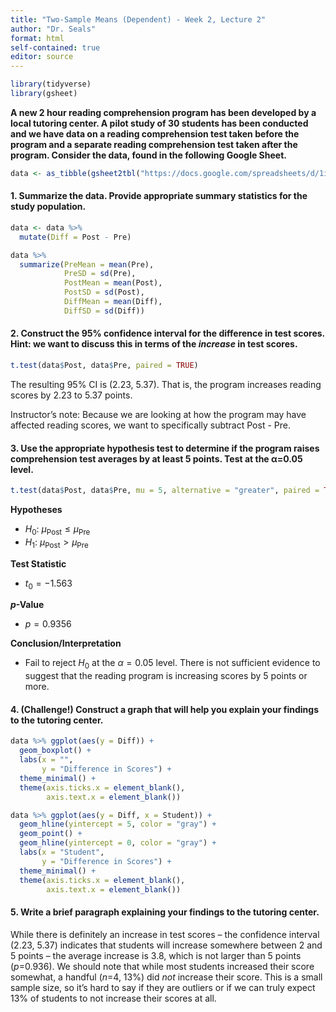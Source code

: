 ```yaml
---
title: "Two-Sample Means (Dependent) - Week 2, Lecture 2"
author: "Dr. Seals"
format: html
self-contained: true
editor: source
---
```


```r
library(tidyverse)
library(gsheet)
```

**A new 2 hour reading comprehension program has been developed by a local tutoring center. A pilot study of 30 students has been conducted and we have data on a reading comprehension test taken before the program and a separate reading comprehension test taken after the program. Consider the data, found in the following Google Sheet.**

```r
data <- as_tibble(gsheet2tbl("https://docs.google.com/spreadsheets/d/1ijxX7c6qcFAw-r_mNSxC-Ps5b5njw-WtE4RcxPTySXU/edit?usp=sharing"))
```

#### 1. Summarize the data. Provide appropriate summary statistics for the study population.

```r
data <- data %>%
  mutate(Diff = Post - Pre)

data %>% 
  summarize(PreMean = mean(Pre),
            PreSD = sd(Pre),
            PostMean = mean(Post),
            PostSD = sd(Post),
            DiffMean = mean(Diff),
            DiffSD = sd(Diff))
```

#### 2. Construct the 95% confidence interval for the difference in test scores. Hint: we want to discuss this in terms of the *increase* in test scores.

```r
t.test(data$Post, data$Pre, paired = TRUE)
```

The resulting 95% CI is (2.23, 5.37). That is, the program increases reading scores by 2.23 to 5.37 points.

Instructor's note: Because we are looking at how the program may have affected reading scores, we want to specifically subtract Post - Pre.

#### 3. Use the appropriate hypothesis test to determine if the program raises comprehension test averages by at least 5 points. Test at the &alpha;=0.05 level.

```r
t.test(data$Post, data$Pre, mu = 5, alternative = "greater", paired = TRUE)
```


**Hypotheses**

-   $H_0: \ \mu_{\text{Post}} \le \mu_{\text{Pre}}$
-   $H_1: \ \mu_{\text{Post}} > \mu_{\text{Pre}}$

**Test Statistic**

-   $t_0 = -1.563$

***p*****-Value**

-   $p = 0.9356$

**Conclusion/Interpretation**

-   Fail to reject $H_0$ at the $\alpha=0.05$ level. There is not sufficient evidence to suggest that the reading program is increasing scores by 5 points or more.

#### 4. (Challenge!) Construct a graph that will help you explain your findings to the tutoring center.

```r
data %>% ggplot(aes(y = Diff)) +
  geom_boxplot() +
  labs(x = "",
       y = "Difference in Scores") +
  theme_minimal() +
  theme(axis.ticks.x = element_blank(),
        axis.text.x = element_blank())

data %>% ggplot(aes(y = Diff, x = Student)) +
  geom_hline(yintercept = 5, color = "gray") +
  geom_point() +
  geom_hline(yintercept = 0, color = "gray") +
  labs(x = "Student",
       y = "Difference in Scores") +
  theme_minimal() + 
  theme(axis.ticks.x = element_blank(),
        axis.text.x = element_blank())
```


#### 5. Write a brief paragraph explaining your findings to the tutoring center. 

While there is definitely an increase in test scores -- the confidence interval (2.23, 5.37) indicates that students will increase somewhere between 2 and 5 points -- the average increase is 3.8, which is not larger than 5 points (*p*=0.936). We should note that while most students increased their score somewhat, a handful (*n*=4, 13%) did *not* increase their score. This is a small sample size, so it's hard to say if they are outliers or if we can truly expect 13% of students to not increase their scores at all. 







